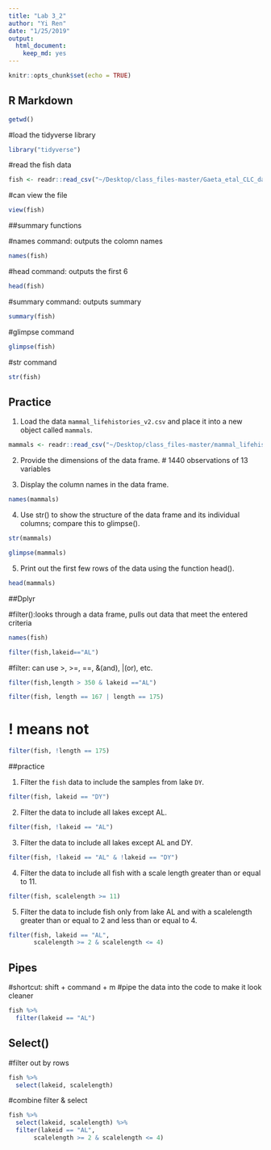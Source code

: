 ```yaml
---
title: "Lab 3_2"
author: "Yi Ren"
date: "1/25/2019"
output: 
  html_document: 
    keep_md: yes
---
```

 
```r
knitr::opts_chunk$set(echo = TRUE)
```

## R Markdown

```r
getwd()
```

#load the tidyverse library
```r
library("tidyverse")
```

#read the fish data
```r
fish <- readr::read_csv("~/Desktop/class_files-master/Gaeta_etal_CLC_data.csv")
```

#can view the file
```r
view(fish)
``` 

##summary functions

#names command: outputs the colomn names
```r
names(fish)
```
#head command: outputs the first 6
```r
head(fish)
```
#summary command: outputs summary
```r
summary(fish)
```
#glimpse command
```r
glimpse(fish)
```
#str command
```r
str(fish)
```


## Practice
1. Load the data `mammal_lifehistories_v2.csv` and place it into a new object called `mammals`.
```r
mammals <- readr::read_csv("~/Desktop/class_files-master/mammal_lifehistories_v2.csv")
```
2. Provide the dimensions of the data frame.
# 1440 observations of 13 variables

3. Display the column names in the data frame. 
```r
names(mammals)
```

4. Use str() to show the structure of the data frame and its individual columns; compare this to glimpse(). 
```r
str(mammals)
```

```r
glimpse(mammals)
```


5. Print out the first few rows of the data using the function head().  
```r
head(mammals)
```


##Dplyr

#filter():looks through a data frame, pulls out data that meet the entered criteria
```r
names(fish)
```

```r
filter(fish,lakeid=="AL")
```
#filter: can use >, >=, ==, &(and), |(or), etc.
```r
filter(fish,length > 350 & lakeid =="AL")
```

```r
filter(fish, length == 167 | length == 175)
```
# ! means not
```r
filter(fish, !length == 175)
```


##practice

1. Filter the `fish` data to include the samples from lake `DY`.
```r
filter(fish, lakeid == "DY")
```

2. Filter the data to include all lakes except AL.
```r
filter(fish, !lakeid == "AL")
```

3. Filter the data to include all lakes except AL and DY.
```r
filter(fish, !lakeid == "AL" & !lakeid == "DY")
```

4. Filter the data to include all fish with a scale length greater than or equal to 11.
```r
filter(fish, scalelength >= 11)
```

5. Filter the data to include fish only from lake AL and with a scalelength greater than or equal to 2 and less than or equal to 4.
```r
filter(fish, lakeid == "AL",
       scalelength >= 2 & scalelength <= 4)
```


## Pipes
#shortcut: shift + command + m
#pipe the data into the code to make it look cleaner
```r
fish %>%
  filter(lakeid == "AL")
```

## Select()
#filter out by rows
```r
fish %>% 
  select(lakeid, scalelength)
```

#combine filter & select
```r
fish %>% 
  select(lakeid, scalelength) %>% 
  filter(lakeid == "AL",
       scalelength >= 2 & scalelength <= 4)
```

